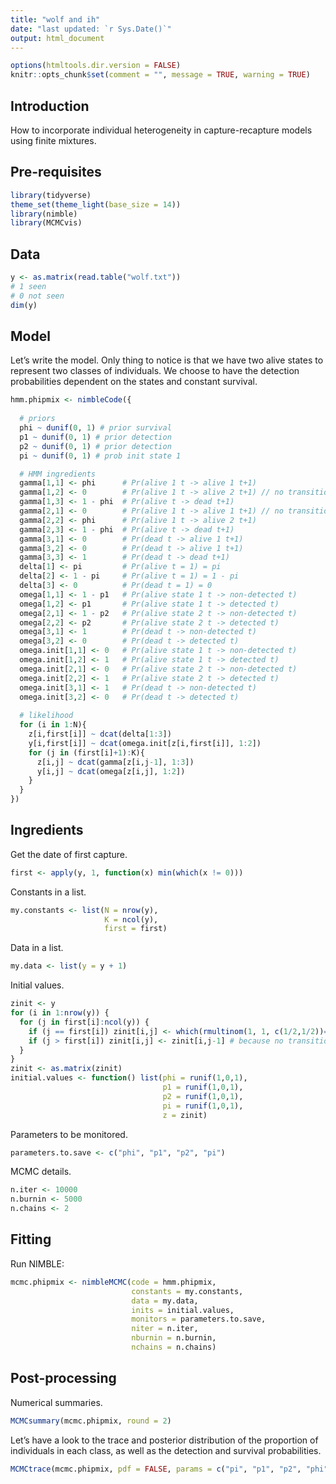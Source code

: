 ```yaml
---
title: "wolf and ih"
date: "last updated: `r Sys.Date()`"
output: html_document
---
```



```r
options(htmltools.dir.version = FALSE)
knitr::opts_chunk$set(comment = "", message = TRUE, warning = TRUE)
```

## Introduction

How to incorporate individual heterogeneity in capture-recapture models using finite mixtures. 

## Pre-requisites

```r
library(tidyverse)
theme_set(theme_light(base_size = 14))
library(nimble)
library(MCMCvis)
```

## Data

```r
y <- as.matrix(read.table("wolf.txt"))
# 1 seen
# 0 not seen
dim(y)
```

## Model

Let's write the model. Only thing to notice is that we have two alive states to represent two classes of individuals. We choose to have the detection probabilities dependent on the states and constant survival. 
```r
hmm.phipmix <- nimbleCode({
  
  # priors
  phi ~ dunif(0, 1) # prior survival
  p1 ~ dunif(0, 1) # prior detection
  p2 ~ dunif(0, 1) # prior detection
  pi ~ dunif(0, 1) # prob init state 1

  # HMM ingredients
  gamma[1,1] <- phi      # Pr(alive 1 t -> alive 1 t+1)
  gamma[1,2] <- 0        # Pr(alive 1 t -> alive 2 t+1) // no transition
  gamma[1,3] <- 1 - phi  # Pr(alive t -> dead t+1)
  gamma[2,1] <- 0        # Pr(alive 1 t -> alive 1 t+1) // no transition
  gamma[2,2] <- phi      # Pr(alive 1 t -> alive 2 t+1) 
  gamma[2,3] <- 1 - phi  # Pr(alive t -> dead t+1)
  gamma[3,1] <- 0        # Pr(dead t -> alive 1 t+1)
  gamma[3,2] <- 0        # Pr(dead t -> alive 1 t+1)
  gamma[3,3] <- 1        # Pr(dead t -> dead t+1)
  delta[1] <- pi         # Pr(alive t = 1) = pi
  delta[2] <- 1 - pi     # Pr(alive t = 1) = 1 - pi
  delta[3] <- 0          # Pr(dead t = 1) = 0
  omega[1,1] <- 1 - p1   # Pr(alive state 1 t -> non-detected t)
  omega[1,2] <- p1       # Pr(alive state 1 t -> detected t)
  omega[2,1] <- 1 - p2   # Pr(alive state 2 t -> non-detected t)
  omega[2,2] <- p2       # Pr(alive state 2 t -> detected t)
  omega[3,1] <- 1        # Pr(dead t -> non-detected t)
  omega[3,2] <- 0        # Pr(dead t -> detected t)
  omega.init[1,1] <- 0   # Pr(alive state 1 t -> non-detected t)
  omega.init[1,2] <- 1   # Pr(alive state 1 t -> detected t)
  omega.init[2,1] <- 0   # Pr(alive state 2 t -> non-detected t)
  omega.init[2,2] <- 1   # Pr(alive state 2 t -> detected t)
  omega.init[3,1] <- 1   # Pr(dead t -> non-detected t)
  omega.init[3,2] <- 0   # Pr(dead t -> detected t)
  
  # likelihood
  for (i in 1:N){
    z[i,first[i]] ~ dcat(delta[1:3])
    y[i,first[i]] ~ dcat(omega.init[z[i,first[i]], 1:2])
    for (j in (first[i]+1):K){
      z[i,j] ~ dcat(gamma[z[i,j-1], 1:3])
      y[i,j] ~ dcat(omega[z[i,j], 1:2])
    }
  }
})
```

## Ingredients

Get the date of first capture. 
```r
first <- apply(y, 1, function(x) min(which(x != 0)))
```

Constants in a list. 
```r
my.constants <- list(N = nrow(y), 
                     K = ncol(y), 
                     first = first)
```

Data in a list. 
```r
my.data <- list(y = y + 1)
```

Initial values. 
```r
zinit <- y
for (i in 1:nrow(y)) {
  for (j in first[i]:ncol(y)) {
    if (j == first[i]) zinit[i,j] <- which(rmultinom(1, 1, c(1/2,1/2))==1) # pick alive state
    if (j > first[i]) zinit[i,j] <- zinit[i,j-1] # because no transition, state remains the same
  }
}
zinit <- as.matrix(zinit)
initial.values <- function() list(phi = runif(1,0,1),
                                  p1 = runif(1,0,1),
                                  p2 = runif(1,0,1),
                                  pi = runif(1,0,1),
                                  z = zinit)
```

Parameters to be monitored. 
```r
parameters.to.save <- c("phi", "p1", "p2", "pi")
```

MCMC details. 
```r
n.iter <- 10000
n.burnin <- 5000
n.chains <- 2
```

## Fitting

Run NIMBLE:
```r
mcmc.phipmix <- nimbleMCMC(code = hmm.phipmix, 
                           constants = my.constants,
                           data = my.data,              
                           inits = initial.values,
                           monitors = parameters.to.save,
                           niter = n.iter,
                           nburnin = n.burnin, 
                           nchains = n.chains)
```

## Post-processing

Numerical summaries. 
```r
MCMCsummary(mcmc.phipmix, round = 2)
```

Let's have a look to the trace and posterior distribution of the proportion of individuals in each class, as well as the detection and survival probabilities. 
```r
MCMCtrace(mcmc.phipmix, pdf = FALSE, params = c("pi", "p1", "p2", "phi"))
```


